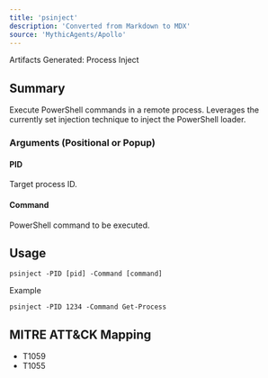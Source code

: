 ```yaml
---
title: 'psinject'
description: 'Converted from Markdown to MDX'
source: 'MythicAgents/Apollo'
---
```

 
<Note>Artifacts Generated: Process Inject</Note>

## Summary
Execute PowerShell commands in a remote process. Leverages the currently set injection technique to inject the PowerShell loader.

### Arguments (Positional or Popup)
#### PID
Target process ID.

#### Command
PowerShell command to be executed.

## Usage
```
psinject -PID [pid] -Command [command]
```

Example
```
psinject -PID 1234 -Command Get-Process
```


## MITRE ATT&CK Mapping

- T1059
- T1055
